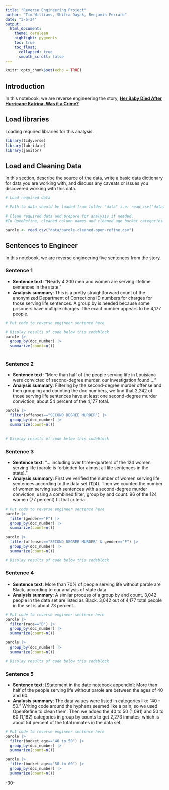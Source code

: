 ```yaml
---
title: "Reverse Engineering Project"
author: "Tim Williams, Shifra Dayak, Benjamin Ferraro"
date: "3-6-24"
output:
  html_document:
    theme: cerulean
    highlight: pygments
    toc: true
    toc_float:
      collapsed: true
      smooth_scroll: false
---
```


```r
knitr::opts_chunk$set(echo = TRUE)
```

## Introduction

In this notebook, we are reverse engineering the story, [**Her Baby Died After Hurricane Katrina. Was it a Crime?**](https://www.themarshallproject.org/2021/12/16/her-baby-died-after-hurricane-katrina)

## Load libraries

Loading required libraries for this analysis.

```r
library(tidyverse)
library(lubridate)
library(janitor)
```

## Load and Cleaning Data

In this section, describe the source of the data, write a basic data dictionary for data you are working with, and discuss any caveats or issues you discovered working with this data.

```r
# Load required data

# Path to data should be loaded from folder "data" i.e. read_csv("data/name_of_data.csv")

# Clean required data and prepare for analysis if needed. 
#In OpenRefine, cleaned column names and cleaned age bucket categories (changing hyphens to "to"s).

parole <- read_csv("data/parole-cleaned-open-refine.csv")
```

## Sentences to Engineer

In this notebook, we are reverse engineering five sentences from the story.

### Sentence 1

-   **Sentence text**: "Nearly 4,200 men and women are serving lifetime sentences in the state."
-   **Analysis summary**: This is a pretty straightforward count of the anonymized Department of Corrections ID numbers for charges for those serving life sentences. A group by is needed because some prisoners have multiple charges. The exact number appears to be 4,177 people.

```r
# Put code to reverse engineer sentence here

# Display results of code below this codeblock
parole |>
  group_by(doc_number) |>
  summarize(count=n())
  


```

### Sentence 2

-   **Sentence text**: "More than half of the people serving life in Louisiana were convicted of second-degree murder, our investigation found ..."
-   **Analysis summary**: Filtering by the second-degree murder offense and then grouping and counting the doc numbers, we find that 2,242 of those serving life sentences have at least one second-degree murder conviction, about 54 percent of the 4,177 total.

```r
parole |>
  filter(offenses=="SECOND DEGREE MURDER") |>
  group_by(doc_number) |>
  summarize(count=n())
  

# Display results of code below this codeblock

```

### Sentence 3

-   **Sentence text**: "... including over three-quarters of the 124 women serving life (parole is forbidden for almost all life sentences in the state)."
-   **Analysis summary**: First we verified the number of women serving life sentences according to the data set (124). Then we counted the number of women serving such sentences with a second-degree murder conviction, using a combined filter, group by and count. 96 of the 124 women (77 percent) fit that criteria.

```r
# Put code to reverse engineer sentence here
parole |>
  filter(gender=="F") |>
  group_by(doc_number) |>
  summarize(count=n())
  
parole |>
  filter(offenses=="SECOND DEGREE MURDER" & gender=="F") |>
  group_by(doc_number) |>
  summarize(count=n())

# Display results of code below this codeblock

```

### Sentence 4

-   **Sentence text**: More than 70% of people serving life without parole are Black, according to our analysis of state data.
-   **Analysis summary**: A similar process of a group by and count. 3,042 people in the data set are listed as Black. 3,042 out of 4,177 total people in the set is about 73 percent.

```r
# Put code to reverse engineer sentence here
parole |>
  filter(race=="B") |>
  group_by(doc_number) |>
  summarize(count=n())

parole |>
  group_by(doc_number) |>
  summarize(count=n())

# Display results of code below this codeblock

```

### Sentence 5

-   **Sentence text**: [Statement in the date notebook appendix]: More than half of the people serving life without parole are between the ages of 40 and 60.
-   **Analysis summary**: The data values were listed in categories like "40 - 50." Writing code around the hyphens seemed like a pain, so we used OpenRefine to clean them. Then we added the 40 to 50 (1,091) and 50 to 60 (1,182) categories in group by counts to get 2,273 inmates, which is about 54 percent of the total inmates in the data set.

```r
# Put code to reverse engineer sentence here
parole |>
  filter(bucket_age=="40 to 50") |>
  group_by(doc_number) |>
  summarize(count=n())

parole |>
  filter(bucket_age=="50 to 60") |>
  group_by(doc_number) |>
  summarize(count=n())

```

-30-
